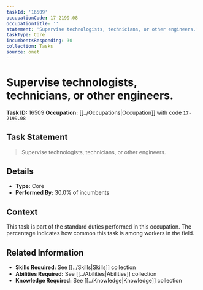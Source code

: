 ```yaml
---
taskId: '16509'
occupationCode: 17-2199.08
occupationTitle: ''
statement: 'Supervise technologists, technicians, or other engineers.'
taskType: Core
incumbentsResponding: 30
collection: Tasks
source: onet
---
```

# Supervise technologists, technicians, or other engineers.

**Task ID:** 16509
**Occupation:** [[../Occupations|Occupation]] with code `17-2199.08`

## Task Statement

> Supervise technologists, technicians, or other engineers.

## Details

- **Type:** Core
- **Performed By:** 30.0% of incumbents

## Context

This task is part of the standard duties performed in this occupation. The percentage indicates how common this task is among workers in the field.

## Related Information

- **Skills Required:** See [[../Skills|Skills]] collection
- **Abilities Required:** See [[../Abilities|Abilities]] collection
- **Knowledge Required:** See [[../Knowledge|Knowledge]] collection
